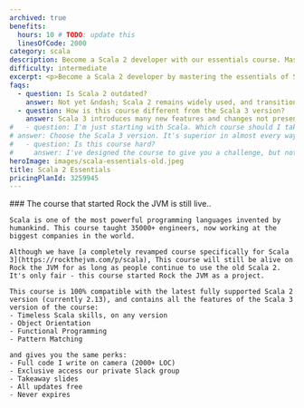 ```yaml
---
archived: true
benefits:
  hours: 10 # TODO: update this
  linesOfCode: 2000
category: scala
description: Become a Scala 2 developer with our essentials course. Master the fundamentals of Scala 2 and functional programming through clear lessons, practical exercises, and a smooth learning curve. Ideal for those with some programming experience, this course will quickly equip you with essential skills to enhance your coding toolkit.
difficulty: intermediate
excerpt: <p>Become a Scala 2 developer by mastering the essentials of Scala 2 and functional programming with our comprehensive, hands-on course</p>
faqs:
  - question: Is Scala 2 outdated?
    answer: Not yet &ndash; Scala 2 remains widely used, and transitioning to Scala 3 will take time. Additionally, most features you'll learn in this course are still relevant to Scala 3.
  - question: How is this course different from the Scala 3 version?
    answer: Scala 3 introduces many new features and changes not present in Scala 2. The Scala 3 version also includes improved explanations of complex topics, new exercises, a smoother learning curve, and more code.
#   - question: I'm just starting with Scala. Which course should I take, this one or the Scala 3 version?
# answer: Choose the Scala 3 version. It's superior in almost every way and covers the latest Scala features. Scala 2 is only worth learning if your project or job requires it, but transitioning to Scala 3 is straightforward.
#   - question: Is this course hard?
#     answer: I've designed the course to give you a challenge, but not too much that it becomes frustrating. In case you struggle with something, we have a whole group on Slack for discussions, and I'm responsive.
heroImage: images/scala-essentials-old.jpeg
title: Scala 2 Essentials
pricingPlanId: 3259945
---
```



<CourseLayout>
  <Fragment slot="goal">
    ### The course that started Rock the JVM is still live..

    Scala is one of the most powerful programming languages invented by humankind. This course taught 35000+ engineers, now working at the biggest companies in the world.

    Although we have [a completely revamped course specifically for Scala 3](https://rockthejvm.com/p/scala), This course will still be alive on Rock the JVM for as long as people continue to use the old Scala 2. It's only fair - this course started Rock the JVM as a project.

    This course is 100% compatible with the latest fully supported Scala 2 version (currently 2.13), and contains all the features of the Scala 3 version of the course:
    - Timeless Scala skills, on any version
    - Object Orientation
    - Functional Programming
    - Pattern Matching

    and gives you the same perks:
    - Full code I write on camera (2000+ LOC)
    - Exclusive access our private Slack group
    - Takeaway slides
    - All updates free
    - Never expires

  </Fragment>
</CourseLayout>
